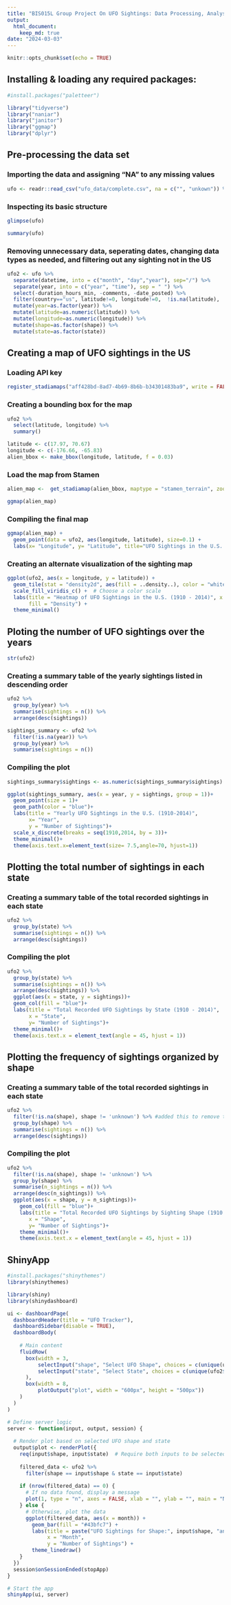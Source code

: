 ```yaml
---
title: "BIS015L Group Project On UFO Sightings: Data Processing, Analysis, and Visualization Script"
output: 
  html_document: 
    keep_md: true
date: "2024-03-03"
---
```


```r
knitr::opts_chunk$set(echo = TRUE)
```

## Installing & loading any required packages:
```r
#install.packages("paletteer")
```

```r
library("tidyverse")
library("naniar")
library("janitor")
library("ggmap")
library("dplyr")
```

## Pre-processing the data set

### Importing the data and assigning "NA" to any missing values
```r
ufo <- readr::read_csv("ufo_data/complete.csv", na = c("", "unkown")) %>% clean_names
```

### Inspecting its basic structure
```r
glimpse(ufo)
```

```r
summary(ufo)
```

### Removing unnecessary data, seperating dates, changing data types as needed, and filtering out any sighting not in the US
```r
ufo2 <- ufo %>%
  separate(datetime, into = c("month", "day","year"), sep="/") %>%
  separate(year, into = c("year", "time"), sep = " ") %>%
  select(-duration_hours_min, -comments, -date_posted) %>%
  filter(country=="us", latitude!=0, longitude!=0,  !is.na(latitude), !is.na(longitude)) %>%
  mutate(year=as.factor(year)) %>%
  mutate(latitude=as.numeric(latitude)) %>%
  mutate(longitude=as.numeric(longitude)) %>%
  mutate(shape=as.factor(shape)) %>%
  mutate(state=as.factor(state))
```

## Creating a map of UFO sightings in the US
### Loading API key
```r
register_stadiamaps("aff428bd-8ad7-4b69-8b6b-b34301483ba9", write = FALSE)
```

### Creating a bounding box for the map
```r
ufo2 %>% 
  select(latitude, longitude) %>% 
  summary()
```

```r
latitude <- c(17.97, 70.67)
longitude <- c(-176.66, -65.83)
alien_bbox <- make_bbox(longitude, latitude, f = 0.03)
```

### Load the map from Stamen
```r
alien_map <-  get_stadiamap(alien_bbox, maptype = "stamen_terrain", zoom=5)
```

```r
ggmap(alien_map)
```

### Compiling the final map
```r
ggmap(alien_map) + 
  geom_point(data = ufo2, aes(longitude, latitude), size=0.1) +
  labs(x= "Longitude", y= "Latitude", title="UFO Sightings in the U.S. (1910 - 2014)")
```
### Creating an alternate visualization of the sighting map

```r
ggplot(ufo2, aes(x = longitude, y = latitude)) +
  geom_tile(stat = "density2d", aes(fill = ..density..), color = "white") +
  scale_fill_viridis_c() +  # Choose a color scale
  labs(title = "Heatmap of UFO Sightings in the U.S. (1910 - 2014)", x = "Longitude", y = "Latitude", 
       fill = "Density") +
  theme_minimal()
```

## Ploting the number of UFO sightings over the years
```r
str(ufo2)
```

### Creating a summary table of the yearly sightings listed in descending order
```r
ufo2 %>% 
  group_by(year) %>% 
  summarise(sightings = n()) %>% 
  arrange(desc(sightings))
```

```r
sightings_summary <- ufo2 %>%
  filter(!is.na(year)) %>% 
  group_by(year) %>% 
  summarise(sightings = n())
```

### Compiling the plot
```r
sightings_summary$sightings <- as.numeric(sightings_summary$sightings)
```

```r
ggplot(sightings_summary, aes(x = year, y = sightings, group = 1))+
  geom_point(size = 1)+
  geom_path(color = "blue")+
  labs(title = "Yearly UFO Sightings in the U.S. (1910-2014)",
       x= "Year",
       y = "Number of Sightings")+
  scale_x_discrete(breaks = seq(1910,2014, by = 3))+
  theme_minimal()+
  theme(axis.text.x=element_text(size= 7.5,angle=70, hjust=1))
```

## Plotting the total number of sightings in each state
### Creating a summary table of the total recorded sightings in each state
```r
ufo2 %>% 
  group_by(state) %>% 
  summarise(sightings = n()) %>%
  arrange(desc(sightings))
```

### Compiling the plot
```r
ufo2 %>% 
  group_by(state) %>% 
  summarise(sightings = n()) %>%
  arrange(desc(sightings)) %>%
  ggplot(aes(x = state, y = sightings))+
  geom_col(fill = "blue")+
  labs(title = "Total Recorded UFO Sightings by State (1910 - 2014)",
       x = "State",
       y= "Number of Sightings")+
  theme_minimal()+
  theme(axis.text.x = element_text(angle = 45, hjust = 1))
```

## Plotting the frequency of sightings organized by shape
### Creating a summary table of the total recorded sightings in each state
```r
ufo2 %>% 
  filter(!is.na(shape), shape != 'unknown') %>% #added this to remove the 'unknowns' in this column that evaded being assigned NA
  group_by(shape) %>% 
  summarise(sightings = n()) %>%
  arrange(desc(sightings))
```

### Compiling the plot
```r
ufo2 %>% 
  filter(!is.na(shape), shape != 'unknown') %>%
  group_by(shape) %>% 
  summarise(n_sightings = n()) %>%
  arrange(desc(n_sightings)) %>%
  ggplot(aes(x = shape, y = n_sightings))+
    geom_col(fill = "blue")+
    labs(title = "Total Recorded UFO Sightings by Sighting Shape (1910 - 2014)",
       x = "Shape",
       y= "Number of Sightings")+
    theme_minimal()+
    theme(axis.text.x = element_text(angle = 45, hjust = 1))
```

## ShinyApp

```r
#install.packages("shinythemes")
library(shinythemes)
```

```r
library(shiny)
library(shinydashboard)
```

```r
ui <- dashboardPage(
  dashboardHeader(title = "UFO Tracker"),
  dashboardSidebar(disable = TRUE),
  dashboardBody(
    
    # Main content
    fluidRow(
      box(width = 3,
          selectInput("shape", "Select UFO Shape", choices = c(unique(ufo2$shape))),
          selectInput("state", "Select State", choices = c(unique(ufo2$state)))
      ),
      box(width = 8,
          plotOutput("plot", width = "600px", height = "500px"))
    )
  )
)

# Define server logic 
server <- function(input, output, session) {
  
  # Render plot based on selected UFO shape and state
  output$plot <- renderPlot({
    req(input$shape, input$state)  # Require both inputs to be selected
    
    filtered_data <- ufo2 %>%
      filter(shape == input$shape & state == input$state)
    
    if (nrow(filtered_data) == 0) {
      # If no data found, display a message
      plot(1, type = "n", axes = FALSE, xlab = "", ylab = "", main = "No data available")
    } else {
      # Otherwise, plot the data
      ggplot(filtered_data, aes(x = month)) +
        geom_bar(fill = "#43bfc7") +
        labs(title = paste("UFO Sightings for Shape:", input$shape, "and State:", input$state),
             x = "Month",
             y = "Number of Sightings") +
        theme_linedraw()
    }
  })
  session$onSessionEnded(stopApp)
}

# Start the app
shinyApp(ui, server)
```



